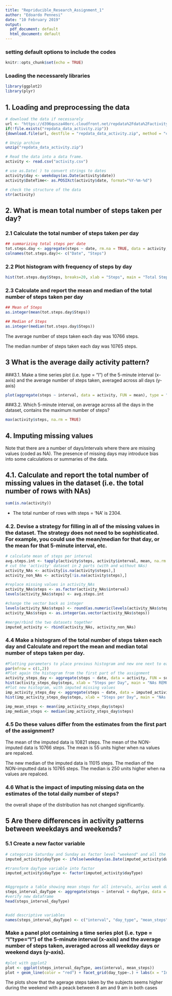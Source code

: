 ```yaml
---
title: "Repriducible_Research_Assignment_1"
author: "Edoardo Pennesi"
date: "10 February 2019"
output:
  pdf_document: default
  html_document: default
---
```


### setting default options to include the codes

```r
knitr::opts_chunk$set(echo = TRUE)
```

### Loading the necessarely libraries

```r
library(ggplot2)
library(plyr)
```



## 1. Loading and preprocessing the data

```r
# download the data if necessarely
url <- "https://d396qusza40orc.cloudfront.net/repdata%2Fdata%2Factivity.zip" 
if(!file.exists("repdata_data_activity.zip")) 
{download.file(url, destfile = "repdata_data_activity.zip", method = "curl")}

# Unzip archive
unzip("repdata_data_activity.zip")

# Read the data into a data frame.
activity <- read.csv("activity.csv")

# use as.Date( ) to convert strings to dates 
activity$day <- weekdays(as.Date(activity$date))
activity$DateTime<- as.POSIXct(activity$date, format="%Y-%m-%d")

# check the structure of the data
str(activity)
```

## 2. What is mean total number of steps taken per day?

### 2.1 Calculate the total number of steps taken per day

```r

## summarizing total steps per date
tot.steps.day <- aggregate(steps ~ date, rm.na = TRUE, data = activity, FUN = sum)
colnames(tot.steps.day)<- c("Date", "Steps")
```



### 2.2 Plot histogram with frequency of steps by day 
```r
hist(tot.steps.day$Steps, breaks=20, xlab = "Steps", main = "Total Steps per Day")
```

### 2.3 Calculate and report the mean and median of the total number of steps taken per day

```r
## Mean of Steps
as.integer(mean(tot.steps.day$Steps))

## Median of Steps
as.integer(median(tot.steps.day$Steps))

```

The average number of steps taken each day was 10766 steps.

The median number of steps taken each day was 10765 steps.

## 3 What is the average daily activity pattern?

###3.1. Make a time series plot (i.e. type = “l”) of the 5-minute interval (x-axis) and the average number of steps taken, averaged across all days (y-axis)

```r
plot(aggregate(steps ~ interval, data = activity, FUN = mean), type = "l")
```

###3.2. Which 5-minute interval, on average across all the days in the dataset, contains the maximum number of steps?

```r
max(activity$steps, na.rm = TRUE)
```


## 4. Imputing missing values

Note that there are a number of days/intervals where there are missing values (coded as NA). The presence of missing days may introduce bias into some calculations or summaries of the data.

## 4.1. Calculate and report the total number of missing values in the dataset (i.e. the total number of rows with NAs)

```r
sum(is.na(activity))
```

- The total number of rows with steps = ‘NA’ is 2304.

### 4.2. Devise a strategy for filling in all of the missing values in the dataset. The strategy does not need to be sophisticated. For example, you could use the mean/median for that day, or the mean for that 5-minute interval, etc.

```r
# calculate mean of steps per interval
avg.steps.int <- tapply(activity$steps, activity$interval, mean, na.rm = TRUE)
# cut the 'activity' dataset in 2 parts (with and without NAs)
activity_NAs <- activity[is.na(activity$steps),]
activity_non_NAs <- activity[!is.na(activity$steps),]

#replace missing values in activity_NAs
activity_NAs$steps <- as.factor(activity_NAs$interval)
levels(activity_NAs$steps) <- avg.steps.int

#change the vector back as integer 
levels(activity_NAs$steps) <- round(as.numeric(levels(activity_NAs$steps)))
activity_NAs$steps <- as.integer(as.vector(activity_NAs$steps))

#merge/rbind the two datasets together
imputed_activity <- rbind(activity_NAs, activity_non_NAs)
```


### 4.4 Make a histogram of the total number of steps taken each day and Calculate and report the mean and median total number of steps taken per day. 

```r
#Plotting parameters to place previous histogram and new one next to each other
par(mfrow = c(1,2))
#Plot again the histogram from the first part of the assignment
activity_steps_day <- aggregate(steps ~ date, data = activity, FUN = sum, na.rm = TRUE)
hist(activity_steps_day$steps, xlab = "Steps per Day", main = "NAs REMOVED - Total steps/day", col = "gray")
#Plot new histogram, with imputed missing values
imp_activity_steps_day <- aggregate(steps ~ date, data = imputed_activity, FUN = sum, na.rm = TRUE)
hist(imp_activity_steps_day$steps, xlab = "Steps per Day", main = "NAs IMPUTED - Total steps/day", col = "black")

imp_mean_steps <- mean(imp_activity_steps_day$steps)
imp_median_steps <- median(imp_activity_steps_day$steps)
```



### 4.5 Do these values differ from the estimates from the first part of the assignment? 

The mean of the imputed data is 10821 steps. 
The mean of the NON-imputed data is 10766 steps. 
The mean is 55 units higher when na values are repalced.

The new median of the imputed data is 11015 steps. 
The median of the NON-imputted data is 10765 steps. 
The median is 250 units higher when na values are repalced.


### 4.6 What is the impact of imputing missing data on the estimates of the total daily number of steps?

the overall shape of the distribution has not changed significantly.

## 5 Are there differences in activity patterns between weekdays and weekends?

### 5.1 Create a new factor variable

```r

# categorize Saturday and Sunday as factor level "weekend" and all the other days  as "weekday"
imputed_activity$dayType <- ifelse(weekdays(as.Date(imputed_activity$date)) == "Saturday" | weekdays(as.Date(imputed_activity$date)) == "Sunday", "weekend", "weekday")

#transform dayType variable into factor
imputed_activity$dayType <- factor(imputed_activity$dayType)


#Aggregate a table showing mean steps for all intervals, acrlss week days and weekend days
steps_interval_dayType <- aggregate(steps ~ interval + dayType, data = imputed_activity, FUN = mean)
#verify new dataframe 
head(steps_interval_dayType)


#add descriptive variables
names(steps_interval_dayType) <- c("interval", "day_type", "mean_steps")
```

### Make a panel plot containing a time series plot (i.e. type = "l"\color{red}{\verb|type = "l"|}type="l") of the 5-minute interval (x-axis) and the average number of steps taken, averaged across all weekday days or weekend days (y-axis).

```r

#plot with ggplot2
plot <- ggplot(steps_interval_dayType, aes(interval, mean_steps))
plot + geom_line(color = "red") + facet_grid(day_type~.) + labs(x = "Intervals", y = "Average Steps", title = "Activity Patterns")
```

The plots show that the agerage steps taken by the subjects seems higher during the weekend with a peack between 8 am and 9 am in both cases
